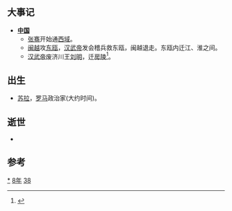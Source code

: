 {{yearTOC|-138|西汉'''[[建元_(汉武帝)|建元]]三年'''}}

== 大事记 ==
*'''[[中国|中国]]'''
**[[张骞|张骞]]开始通[[西域|西域]]。
**[[闽越|闽越]]攻[[东瓯|东瓯]]，[[汉武帝|汉武帝]]发会稽兵救东瓯，闽越退走。东瓯内迁江、淮之间。
** [[汉武帝|汉武帝]]废济川王[[刘明_(济川王)|刘明]]，迁[[房陵|房陵]]<ref>{{Cite book|title=湖北省志 附录|last=陈辉主编；何浩等撰稿；湖北省地方志编纂委员会编|publisher=武汉：[[湖北人民出版社|湖北人民出版社]]|year=2002.11|isbn=7-216-03534-8|pages=26}}</ref>。
== 出生 ==
*[[苏拉|苏拉]]，[[罗马|罗马]]政治家(大约时间)。

== 逝世 ==
{{Wikisource year mention}}
*

==参考==
{{reflist}}
[[Category:前138年|*]]
[[Category:前130年代|8年]]
[[Category:前2世纪各年|38]]